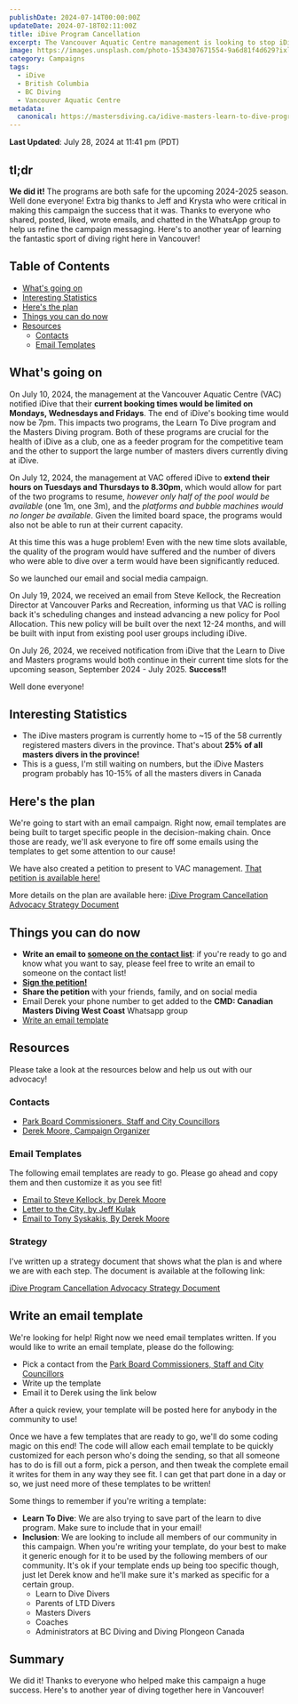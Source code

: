 ```yaml
---
publishDate: 2024-07-14T00:00:00Z
updateDate: 2024-07-18T02:11:00Z
title: iDive Program Cancellation
excerpt: The Vancouver Aquatic Centre management is looking to stop iDive from booking past 7pm on Mondays, Wednesdays and Fridays. This means both the masters diving program and learn to dive program are at risk!
image: https://images.unsplash.com/photo-1534307671554-9a6d81f4d629?ixlib=rb-4.0.3&ixid=M3wxMjA3fDB8MHxwaG90by1wYWdlfHx8fGVufDB8fHx8fA%3D%3D&auto=format&fit=crop&w=1651&q=80
category: Campaigns
tags:
  - iDive
  - British Columbia
  - BC Diving
  - Vancouver Aquatic Centre
metadata:
  canonical: https://mastersdiving.ca/idive-masters-learn-to-dive-program-cancellation
---
```


**Last Updated**: July 28, 2024 at 11:41 pm (PDT)

## tl;dr

**We did it!** The programs are both safe for the upcoming 2024-2025 season. Well
done everyone! Extra big thanks to Jeff and Krysta who were critical in making
this campaign the success that it was. Thanks to everyone who shared, posted, liked,
wrote emails, and chatted in the WhatsApp group to help us refine the campaign
messaging. Here's to another year of learning the fantastic sport of diving right
here in Vancouver!

## Table of Contents

- [What's going on](#whats-going-on)
- [Interesting Statistics](#interesting-statistics)
- [Here's the plan](#heres-the-plan)
- [Things you can do now](#things-you-can-do-now)
- [Resources](#resources)
  - [Contacts](#contacts)
  - [Email Templates](#email-templates)

## What's going on

On July 10, 2024, the management at the Vancouver Aquatic Centre
(VAC) notified iDive that their **current booking times would be limited on Mondays, Wednesdays and Fridays**.
The end of iDive's booking time would now be 7pm. This impacts two programs, the
Learn To Dive program and the Masters Diving program. Both of these programs are
crucial for the health of iDive as a club, one as a feeder program for the
competitive team and the other to support the large number of masters divers
currently diving at iDive.

On July 12, 2024, the management at VAC offered iDive to
**extend their hours on Tuesdays and Thursdays to 8.30pm**, which would allow
for part of the two programs to resume, _however only half of the pool would be available_
(one 1m, one 3m), and the _platforms and bubble machines would no longer be available_.
Given the limited board space, the programs would also not be able to run at their
current capacity.

At this time this was a huge problem! Even with the new time slots available, the quality of
the program would have suffered and the number of divers who were able to dive over a
term would have been significantly reduced.

So we launched our email and social media campaign.

On July 19, 2024, we received an email from Steve Kellock, the Recreation Director
at Vancouver Parks and Recreation, informing us that VAC is rolling back it's
scheduling changes and instead advancing a new policy for Pool Allocation. This new policy
will be built over the next 12-24 months, and will be built with input from existing
pool user groups including iDive.

On July 26, 2024, we received notification from iDive that the Learn to Dive
and Masters programs would both continue in their current time slots for the upcoming
season, September 2024 - July 2025. **Success!!**

Well done everyone!

## Interesting Statistics

- The iDive masters program is currently home to ~15 of the 58 currently
  registered masters divers in the province. That's about **25% of all masters
  divers in the province!**
- This is a guess, I'm still waiting on numbers, but the iDive Masters program
  probably has 10-15% of all the masters divers in Canada

## Here's the plan

We're going to start with an email campaign. Right now, email templates are
being built to target specific people in the decision-making chain. Once those
are ready, we'll ask everyone to fire off some emails using the templates to get
some attention to our cause!

We have also created a petition to present to VAC management.
[That petition is available here!](https://chng.it/KJczTzrkzf)

More details on the plan are available here:
[iDive Program Cancellation Advocacy Strategy Document](https://docs.google.com/document/d/1p9U7JAH5QFo5YEGbp1fbj3BVCpraxb1T7tBKxh3rWik/edit?usp=sharing)

## Things you can do now

- **Write an email to [someone on the contact list](https://docs.google.com/spreadsheets/d/1W64AXkzesC6Px7m3B3ES4ebchBbMV2syJTHdioyYr_g/edit?usp=sharing)**: if you're ready to go and know what you want to say, please feel free to write an email to someone on the contact list!
- **[Sign the petition!](https://chng.it/KJczTzrkzf)**
- **Share the petition** with your friends, family, and on social media
- Email Derek your phone number to get added to the **CMD: Canadian Masters Diving West Coast** Whatsapp group
- [Write an email template](#write-an-email-template)

## Resources

Please take a look at the resources below and help us out with our advocacy!

### Contacts

- [Park Board Commissioners, Staff and City Councillors](https://docs.google.com/spreadsheets/d/1W64AXkzesC6Px7m3B3ES4ebchBbMV2syJTHdioyYr_g/edit?usp=sharing)
- [Derek Moore, Campaign Organizer](mailto:derek@findthebrink.com?subject=iDive%20Masters%20%26%20Learn%20To%20Dive%20Program%20Cancellation%20-%20Let%27s%20talk%21)

### Email Templates

The following email templates are ready to go. Please go ahead and copy them and
then customize it as you see fit!

- [Email to Steve Kellock, by Derek Moore](https://docs.google.com/document/d/1IAczNfZupcZFV_mqoZ4a9DnnRYh0Qic1zAGZ0F9pKv0/edit?usp=drive_link)
- [Letter to the City, by Jeff Kulak](https://docs.google.com/document/d/1FOEFgGwrm40hokt95bo-9Pgi1qBmo9HCH627W-PRWTQ/edit?usp=sharing)
- [Email to Tony Syskakis, By Derek Moore](https://docs.google.com/document/d/1RlcwV2qMquPJzPv3t_p9_1dcrA6W2Z8yJw6YD9yU-Ng/edit?usp=sharing)


<Survey client:only="react" />

### Strategy

I've written up a strategy document that shows what the plan is and where we are
with each step. The document is available at the following link:

[iDive Program Cancellation Advocacy Strategy Document](https://docs.google.com/document/d/1p9U7JAH5QFo5YEGbp1fbj3BVCpraxb1T7tBKxh3rWik/edit?usp=sharing)

## Write an email template

We're looking for help! Right now we need email templates written. If you would
like to write an email template, please do the following:

- Pick a contact from the
  [Park Board Commissioners, Staff and City Councillors](https://docs.google.com/spreadsheets/d/1W64AXkzesC6Px7m3B3ES4ebchBbMV2syJTHdioyYr_g/edit?usp=sharing)
- Write up the template
- Email it to Derek using the link below

After a quick review, your template will be posted here for anybody in the
community to use!

Once we have a few templates that are ready to go, we'll do some coding magic on
this end! The code will allow each email template to be quickly customized for
each person who's doing the sending, so that all someone has to do is fill out a
form, pick a person, and then tweak the complete email it writes for them in any
way they see fit. I can get that part done in a day or so, we just need more of
these templates to be written!

Some things to remember if you're writing a template:

- **Learn To Dive**: We are also trying to save part of the learn to dive
  program. Make sure to include that in your email!
- **Inclusion**: We are looking to include all members of our community in this
  campaign. When you're writing your template, do your best to make it generic
  enough for it to be used by the following members of our community. It's ok if
  your template ends up being too specific though, just let Derek know and he'll
  make sure it's marked as specific for a certain group.
  - Learn to Dive Divers
  - Parents of LTD Divers
  - Masters Divers
  - Coaches
  - Administrators at BC Diving and Diving Plongeon Canada

## Summary

We did it! Thanks to everyone who helped make this campaign a huge success. Here's
to another year of diving together here in Vancouver!
